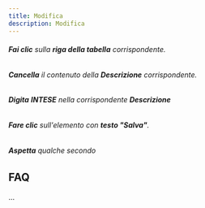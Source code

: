 ```yaml
---
title: Modifica
description: Modifica
---
```

###### **Fai clic** sulla **riga della tabella** corrispondente.

###### **Cancella** il contenuto della **Descrizione** corrispondente.

###### **Digita** **INTESE** nella corrispondente **Descrizione**

###### **Fare clic** sull'elemento con **testo "Salva"**.

###### **Aspetta** qualche secondo

FAQ
---

...